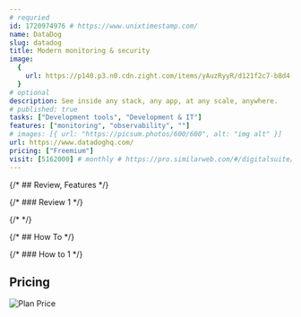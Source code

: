 ```yaml
---
# requried
id: 1720974976 # https://www.unixtimestamp.com/
name: DataDog
slug: datadog
title: Modern monitoring & security
image:
  {
    url: https://p140.p3.n0.cdn.zight.com/items/yAuzRyyR/d121f2c7-b8d4-4309-a807-8fbb108fb31a.jpg,
  }
# optional
description: See inside any stack, any app, at any scale, anywhere.
# published: true
tasks: ["Development tools", "Development & IT"]
features: ["monitoring", "observability", ""]
# images: [{ url: "https://picsum.photos/600/600", alt: "img alt" }]
url: https://www.datadoghq.com/
pricing: ["Freemium"]
visit: [5162000] # monthly # https://pro.similarweb.com/#/digitalsuite/websiteanalysis/home
---
```


{/* ## Review, Features */}

{/* ### Review 1 */}

{/* <DetailYoutube videoId="" startTime={0} /> */}

{/* ## How To */}

{/* ### How to 1 */}

## Pricing

<Img
  src="https://p140.p3.n0.cdn.zight.com/items/Kouk5J7r/626e4f97-171f-4ab6-8458-c36c79421845.jpg"
  alt="Plan Price"
/>
